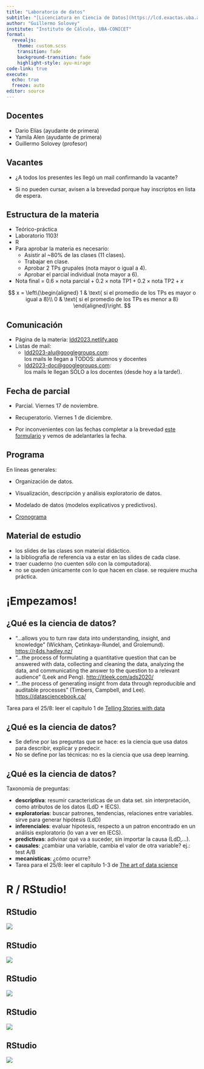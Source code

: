 ```yaml
---
title: "Laboratorio de datos"
subtitle: "[Licenciatura en Ciencia de Datos](https://lcd.exactas.uba.ar/)"
author: "Guillermo Solovey"
institute: "Instituto de Cálculo, UBA-CONICET"
format:
  revealjs:
    theme: custom.scss
    transition: fade
    background-transition: fade
    highlight-style: ayu-mirage
code-link: true
execute:
  echo: true
  freeze: auto
editor: source
---
```


## Docentes

-   Dario Elías (ayudante de primera)
-   Yamila Alen (ayudante de primera)
-   Guillermo Solovey (profesor)

## Vacantes

-   ¿A todos los presentes les llegó un mail confirmando la vacante?

-   Si no pueden cursar, avisen a la brevedad porque hay inscriptos en lista de espera.

## Estructura de la materia

-   Teórico-práctica
-   Laboratorio 1103!
-   R
-   Para aprobar la materia es necesario:
    -   Asistir al \~80% de las clases (11 clases).
    -   Trabajar en clase.
    -   Aprobar 2 TPs grupales (nota mayor o igual a 4).
    -   Aprobar el parcial individual (nota mayor a 6).
-   Nota final = $0.6 \times \text{nota parcial} + 0.2 \times \text{nota TP1} + 0.2 \times \text{nota TP2} + x$

$$ 
x = \left\{\begin{aligned}
          1 & \text{ si el promedio de los TPs es mayor o igual a 8}\\
          0 & \text{ si el promedio de los TPs es menor a 8}
        \end{aligned}\right.
$$

## Comunicación

-   Página de la materia: [ldd2023.netlify.app](https://ldd2023.netlify.app/)
-   Listas de mail:
    -   [ldd2023-alu\@googlegroups.com](mailto:ldd2023-alu@googlegroups.com): <br>los mails le llegan a TODOS: alumnos y docentes
    -   [ldd2023-doc\@googlegroups.com](mailto:ldd2023-doc@googlegroups.com): <br>los mails le llegan SÓLO a los docentes (desde hoy a la tarde!).

## Fecha de parcial

-   Parcial. Viernes 17 de noviembre.

-   Recuperatorio. Viernes 1 de diciembre.

-   Por inconvenientes con las fechas completar a la brevedad [este formulario](https://forms.gle/GAYh2gWBPBkieLXh6) y vemos de adelantarles la fecha.

## Programa


En líneas generales:

-   Organización de datos.

-   Visualización, descripción y análisis exploratorio de datos.

-   Modelado de datos (modelos explicativos y predictivos).

-   <a href="https://ldd2023.netlify.app/cronograma.html" target="_blank"> Cronograma</a>

## Material de estudio

-   los slides de las clases son material didáctico.
-   la bibliografía de referencia va a estar en las slides de cada clase.
-   traer cuaderno (no cuenten sólo con la computadora).
-   no se queden únicamente con lo que hacen en clase. se requiere mucha práctica.

# ¡Empezamos!

## ¿Qué es la ciencia de datos?

-   "...allows you to turn raw data into understanding, insight, and knowledge" (Wickham, Çetinkaya-Rundel, and Grolemund). <https://r4ds.hadley.nz/>
-   "...the process of formulating a quantitative question that can be answered with data, collecting and cleaning the data, analyzing the data, and communicating the answer to the question to a relevant audience" (Leek and Peng). <http://jtleek.com/ads2020/>
-   "...the process of generating insight from data through reproducible and auditable processes" (Timbers, Campbell, and Lee). <https://datasciencebook.ca/>

Tarea para el 25/8: leer el capítulo 1 de [Telling Stories with data](https://tellingstorieswithdata.com/01-introduction.html#what-is-data-science-and-how-should-we-use-it-to-learn-about-the-world)

## ¿Qué es la ciencia de datos?

-   Se define por las preguntas que se hace: es la ciencia que usa datos para describir, explicar y predecir.
-   No se define por las técnicas: no es la ciencia que usa deep learning.

## ¿Qué es la ciencia de datos?

Taxonomía de preguntas:

::: incremental
-   **descriptiva**: resumir caracteristicas de un data set. sin interpretación, como atributos de los datos (LdD + IECS).
-   **exploratorias**: buscar patrones, tendencias, relaciones entre variables. sirve para generar hipótesis (LdD)
-   **inferenciales**: evaluar hipotesis, respecto a un patron encontrado en un análisis exploratorio (lo van a ver en IECS).
-   **predictivas**: adivinar qué va a suceder, sin importar la causa (LdD,...).
-   **causales**: ¿cambiar una variable, cambia el valor de otra variable? ej.: test A/B
-   **mecanisticas**: ¿cómo ocurre?
-   Tarea para el 25/8: leer el capítulo 1-3 de [The art of data science](https://bookdown.org/rdpeng/artofdatascience/)
:::

# R / RStudio!

## RStudio

![](figs/RStudio-screenshot-00.png)

## RStudio

![](figs/RStudio-screenshot-01.png)

## RStudio

![](figs/RStudio-screenshot-02.png)

## RStudio

![](figs/RStudio-screenshot-03.png)

## RStudio

![](figs/RStudio-screenshot-04.png)
